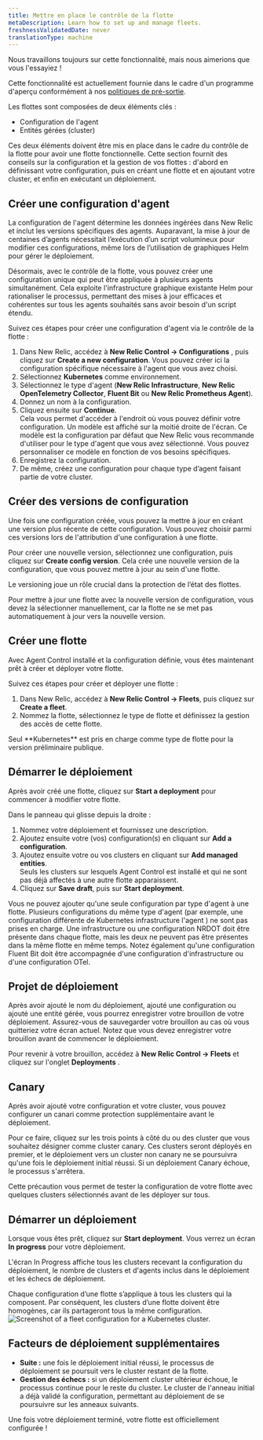 ```yaml
---
title: Mettre en place le contrôle de la flotte
metaDescription: Learn how to set up and manage fleets.
freshnessValidatedDate: never
translationType: machine
---
```


<Callout title="Aperçu">
  Nous travaillons toujours sur cette fonctionnalité, mais nous aimerions que vous l&apos;essayiez !

  Cette fonctionnalité est actuellement fournie dans le cadre d&apos;un programme d&apos;aperçu conformément à nos [politiques de pré-sortie](/docs/licenses/license-information/referenced-policies/new-relic-pre-release-policy).
</Callout>

Les flottes sont composées de deux éléments clés :

* Configuration de l&apos;agent
* Entités gérées (cluster)

Ces deux éléments doivent être mis en place dans le cadre du contrôle de la flotte pour avoir une flotte fonctionnelle. Cette section fournit des conseils sur la configuration et la gestion de vos flottes : d&apos;abord en définissant votre configuration, puis en créant une flotte et en ajoutant votre cluster, et enfin en exécutant un déploiement.

## Créer une configuration d&apos;agent

La configuration de l&apos;agent détermine les données ingérées dans New Relic et inclut les versions spécifiques des agents. Auparavant, la mise à jour de centaines d’agents nécessitait l’exécution d’un script volumineux pour modifier ces configurations, même lors de l’utilisation de graphiques Helm pour gérer le déploiement.

Désormais, avec le contrôle de la flotte, vous pouvez créer une configuration unique qui peut être appliquée à plusieurs agents simultanément. Cela exploite l&apos;infrastructure graphique existante Helm pour rationaliser le processus, permettant des mises à jour efficaces et cohérentes sur tous les agents souhaités sans avoir besoin d&apos;un script étendu.

Suivez ces étapes pour créer une configuration d&apos;agent via le contrôle de la flotte :

1. Dans New Relic, accédez à **New Relic Control → Configurations** , puis cliquez sur **Create a new configuration**. Vous pouvez créer ici la configuration spécifique nécessaire à l&apos;agent que vous avez choisi.
2. Sélectionnez **Kubernetes** comme environnement.
3. Sélectionnez le type d&apos;agent (**New Relic Infrastructure**, **New Relic OpenTelemetry Collector**, **Fluent Bit** ou **New Relic Prometheus Agent**).
4. Donnez un nom à la configuration.
5. Cliquez ensuite sur **Continue**. <br />Cela vous permet d&apos;accéder à l&apos;endroit où vous pouvez définir votre configuration. Un modèle est affiché sur la moitié droite de l&apos;écran. Ce modèle est la configuration par défaut que New Relic vous recommande d&apos;utiliser pour le type d&apos;agent que vous avez sélectionné. Vous pouvez personnaliser ce modèle en fonction de vos besoins spécifiques.
6. Enregistrez la configuration.
7. De même, créez une configuration pour chaque type d’agent faisant partie de votre cluster.

## Créer des versions de configuration

Une fois une configuration créée, vous pouvez la mettre à jour en créant une version plus récente de cette configuration. Vous pouvez choisir parmi ces versions lors de l&apos;attribution d&apos;une configuration à une flotte.

Pour créer une nouvelle version, sélectionnez une configuration, puis cliquez sur **Create config version**. Cela crée une nouvelle version de la configuration, que vous pouvez mettre à jour au sein d&apos;une flotte.

Le versioning joue un rôle crucial dans la protection de l’état des flottes.

<Callout variant="important">
  Pour mettre à jour une flotte avec la nouvelle version de configuration, vous devez la sélectionner manuellement, car la flotte ne se met pas automatiquement à jour vers la nouvelle version.
</Callout>

## Créer une flotte

Avec Agent Control installé et la configuration définie, vous êtes maintenant prêt à créer et déployer votre flotte.

Suivez ces étapes pour créer et déployer une flotte :

1. Dans New Relic, accédez à **New Relic Control → Fleets**, puis cliquez sur **Create a fleet**.
2. Nommez la flotte, sélectionnez le type de flotte et définissez la gestion des accès de cette flotte.

<Callout variant="important">
  Seul **Kubernetes** est pris en charge comme type de flotte pour la version préliminaire publique.
</Callout>

## Démarrer le déploiement

Après avoir créé une flotte, cliquez sur **Start a deployment** pour commencer à modifier votre flotte.

Dans le panneau qui glisse depuis la droite :

1. Nommez votre déploiement et fournissez une description.
2. Ajoutez ensuite votre (vos) configuration(s) en cliquant sur **Add a configuration**.
3. Ajoutez ensuite votre ou vos clusters en cliquant sur **Add managed entities**.<br />Seuls les clusters sur lesquels Agent Control est installé et qui ne sont pas déjà affectés à une autre flotte apparaissent.
4. Cliquez sur **Save draft**, puis sur **Start deployment**.

<Callout variant="important">
  Vous ne pouvez ajouter qu&apos;une seule configuration par type d&apos;agent à une flotte. Plusieurs configurations du même type d&apos;agent (par exemple, une configuration différente de Kubernetes infrastructure l&apos;agent ) ne sont pas prises en charge. Une infrastructure ou une configuration NRDOT doit être présente dans chaque flotte, mais les deux ne peuvent pas être présentes dans la même flotte en même temps. Notez également qu&apos;une configuration Fluent Bit doit être accompagnée d&apos;une configuration d&apos;infrastructure ou d&apos;une configuration OTel.
</Callout>

## Projet de déploiement

Après avoir ajouté le nom du déploiement, ajouté une configuration ou ajouté une entité gérée, vous pourrez enregistrer votre brouillon de votre déploiement. Assurez-vous de sauvegarder votre brouillon au cas où vous quitteriez votre écran actuel. Notez que vous devez enregistrer votre brouillon avant de commencer le déploiement.

Pour revenir à votre brouillon, accédez à **New Relic Control → Fleets** et cliquez sur l&apos;onglet **Deployments** .

## Canary

Après avoir ajouté votre configuration et votre cluster, vous pouvez configurer un canari comme protection supplémentaire avant le déploiement.

Pour ce faire, cliquez sur les trois points à côté du ou des cluster que vous souhaitez désigner comme cluster canary. Ces clusters seront déployés en premier, et le déploiement vers un cluster non canary ne se poursuivra qu&apos;une fois le déploiement initial réussi. Si un déploiement Canary échoue, le processus s&apos;arrêtera.

Cette précaution vous permet de tester la configuration de votre flotte avec quelques clusters sélectionnés avant de les déployer sur tous.

## Démarrer un déploiement

Lorsque vous êtes prêt, cliquez sur **Start deployment**. Vous verrez un écran **In progress** pour votre déploiement.

L&apos;écran In Progress affiche tous les clusters recevant la configuration du déploiement, le nombre de clusters et d&apos;agents inclus dans le déploiement et les échecs de déploiement.

<Callout variant="important">
  Chaque configuration d’une flotte s’applique à tous les clusters qui la composent. Par conséquent, les clusters d’une flotte doivent être homogènes, car ils partageront tous la même configuration.
</Callout>

<img title="Configuration for clusters" alt="Screenshot of a fleet configuration for a Kubernetes cluster." src="/images/fleet-control-config-cluster.webp" />

## Facteurs de déploiement supplémentaires

* **Suite :** une fois le déploiement initial réussi, le processus de déploiement se poursuit vers le cluster restant de la flotte.
* **Gestion des échecs :** si un déploiement cluster ultérieur échoue, le processus continue pour le reste du cluster. Le cluster de l&apos;anneau initial a déjà validé la configuration, permettant au déploiement de se poursuivre sur les anneaux suivants.

Une fois votre déploiement terminé, votre flotte est officiellement configurée !